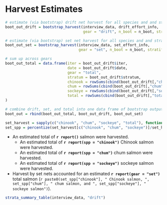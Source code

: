 
# Harvest Estimates {-}

```r
# estimate (via bootstrap) drift net harvest for all species and and strata
boot_out_drift = bootstrap_harvest(interview_data, drift_effort_info,
                                   gear = "drift", n_boot = n_boot, stratify_interviews = TRUE)

# estimate (via bootstrap) set net harvest for all species and and strata
boot_out_set = bootstrap_harvest(interview_data, set_effort_info,
                                 gear = "set", n_boot = n_boot, stratify_interviews = FALSE)

# sum up across gears
boot_out_total = data.frame(iter = boot_out_drift$iter, 
                            date = boot_out_drift$date,
                            gear = "total", 
                            stratum = boot_out_drift$stratum,
                            chinook = rowSums(cbind(boot_out_drift[,"chinook"], boot_out_set[,"chinook"]), na.rm = TRUE),
                            chum = rowSums(cbind(boot_out_drift[,"chum"], boot_out_set[,"chum"]), na.rm = TRUE),
                            sockeye = rowSums(cbind(boot_out_drift[,"sockeye"], boot_out_set[,"sockeye"]), na.rm = TRUE),
                            total = rowSums(cbind(boot_out_drift[,"total"], boot_out_set[,"total"]), na.rm = TRUE)
)

# combine drift, set, and total into one data frame of bootstrap output
boot_out = rbind(boot_out_total, boot_out_drift, boot_out_set)
```

```r
set_harvest = sapply(c("chinook", "chum", "sockeye", "total"), function(sp) report(sp, gear = "set", CI = FALSE, return_numeric = TRUE))
set_spp = percentize(set_harvest[c("chinook", "chum", "sockeye")]/set_harvest["total"])
```

* An estimated total of **`r report()`** salmon were harvested.
  * An estimated total of **`r report(spp = "chinook")`** Chinook salmon were harvested.
  * An estimated total of **`r report(spp = "chum")`** chum salmon were harvested.
  * An estimated total of **`r report(spp = "sockeye")`** sockeye salmon were harvested.
* Harvest by set nets accounted for an estimated **`r report(gear = "set")`** total salmon (`r paste0(set_spp["chinook"], " Chinook salmon, ", set_spp["chum"], " chum salmon, and ", set_spp["sockeye"], " sockeye salmon")`).

```r
strata_summary_table(interview_data, "drift")
```

